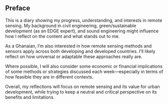 ## Preface {.unnumbered} 

This is a diary showing my progress, understanding, and interests in remote sensing. My background in civil engineering, green/sustainable development (as an EDGE expert), and sound engineering might influence how I reflect on the content and what stands out to me.

As a Ghanaian, I’m also interested in how remote sensing methods and sensors apply across both developing and developed countries. I’ll likely reflect on how universal or adaptable these approaches really are.

Where possible, I will also consider some economic or financial implications of some methods or strategies discussed each week—especially in terms of how feasible they are in different contexts.

Overall, my reflections will focus on remote sensing and its value for urban development, while trying to keep a neutral and critical perspective on its benefits and limitations.